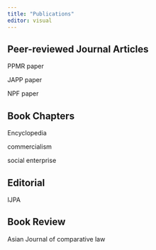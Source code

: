 ```yaml
---
title: "Publications"
editor: visual
---
```


## Peer-reviewed Journal Articles

PPMR paper 

JAPP paper

NPF paper

## Book Chapters

Encyclopedia

commercialism

social enterprise

## Editorial 

IJPA

## Book Review

Asian Journal of comparative law


